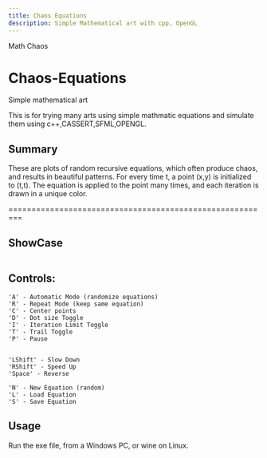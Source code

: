 ```yaml
---
title: Chaos Equations
description: Simple Mathematical art with cpp, OpenGL
---
```



<GroupName>Math Chaos</GroupName>
# Chaos-Equations

Simple mathematical art

This is for trying many arts using simple mathmatic equations and simulate them using c++,CASSERT,SFML,OPENGL.

## Summary

These are plots of random recursive equations, which
often produce chaos, and results in beautiful patterns.
For every time t, a point (x,y) is initialized to (t,t).
The equation is applied to the point many times, and each
iteration is drawn in a unique color.

=========================================================

## ShowCase

![]()


## Controls:

    'A' - Automatic Mode (randomize equations)
    'R' - Repeat Mode (keep same equation)
    'C' - Center points
    'D' - Dot size Toggle
    'I' - Iteration Limit Toggle
    'T' - Trail Toggle
    'P' - Pause


    'LShift' - Slow Down
    'RShift' - Speed Up
    'Space' - Reverse

    'N' - New Equation (random)
    'L' - Load Equation
    'S' - Save Equation

## Usage 

Run the exe file, from a Windows PC, or wine on Linux.